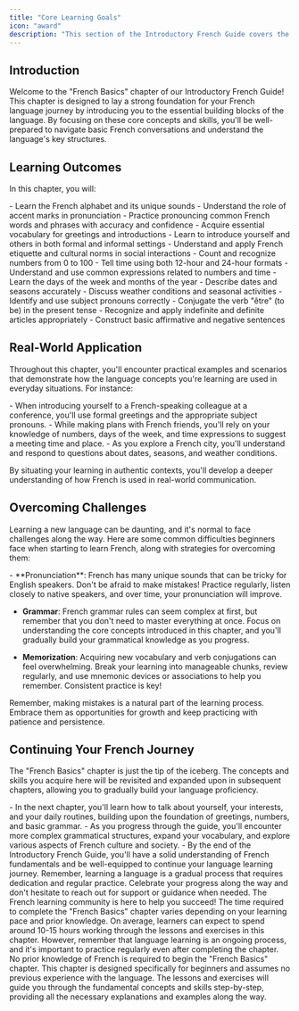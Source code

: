```yaml
---
title: "Core Learning Goals"
icon: "award"
description: "This section of the Introductory French Guide covers the essential grammar concepts, pronunciation, vocabulary, and sentence structures for complete beginners."
---
```


## Introduction

Welcome to the "French Basics" chapter of our Introductory French Guide! This chapter is designed to lay a strong foundation for your French language journey by introducing you to the essential building blocks of the language. By focusing on these core concepts and skills, you'll be well-prepared to navigate basic French conversations and understand the language's key structures.

## Learning Outcomes

In this chapter, you will:

<Card title="Get Started with French Pronunciation" icon="microphone">
- Learn the French alphabet and its unique sounds
- Understand the role of accent marks in pronunciation
- Practice pronouncing common French words and phrases with accuracy and confidence
</Card>

<Card title="Develop Basic Conversation Skills" icon="handshake">
- Acquire essential vocabulary for greetings and introductions
- Learn to introduce yourself and others in both formal and informal settings
- Understand and apply French etiquette and cultural norms in social interactions
</Card>

<Card title="Build Number and Time Skills" icon="clock">
- Count and recognize numbers from 0 to 100
- Tell time using both 12-hour and 24-hour formats
- Understand and use common expressions related to numbers and time
</Card>

<Card title="Navigate Dates and Seasons" icon="calendar-days">
- Learn the days of the week and months of the year
- Describe dates and seasons accurately
- Discuss weather conditions and seasonal activities
</Card>

<Card title="Understand Foundational Grammar" icon="spell-check">
- Identify and use subject pronouns correctly
- Conjugate the verb "être" (to be) in the present tense
- Recognize and apply indefinite and definite articles appropriately
- Construct basic affirmative and negative sentences
</Card>

## Real-World Application

Throughout this chapter, you'll encounter practical examples and scenarios that demonstrate how the language concepts you're learning are used in everyday situations. For instance:

<Tip>
- When introducing yourself to a French-speaking colleague at a conference, you'll use formal greetings and the appropriate subject pronouns.
- While making plans with French friends, you'll rely on your knowledge of numbers, days of the week, and time expressions to suggest a meeting time and place.
- As you explore a French city, you'll understand and respond to questions about dates, seasons, and weather conditions.
</Tip>

By situating your learning in authentic contexts, you'll develop a deeper understanding of how French is used in real-world communication.

## Overcoming Challenges

Learning a new language can be daunting, and it's normal to face challenges along the way. Here are some common difficulties beginners face when starting to learn French, along with strategies for overcoming them:

<Info>
- **Pronunciation**: French has many unique sounds that can be tricky for English speakers. Don't be afraid to make mistakes! Practice regularly, listen closely to native speakers, and over time, your pronunciation will improve.

- **Grammar**: French grammar rules can seem complex at first, but remember that you don't need to master everything at once. Focus on understanding the core concepts introduced in this chapter, and you'll gradually build your grammatical knowledge as you progress.

- **Memorization**: Acquiring new vocabulary and verb conjugations can feel overwhelming. Break your learning into manageable chunks, review regularly, and use mnemonic devices or associations to help you remember. Consistent practice is key!
</Info>

Remember, making mistakes is a natural part of the learning process. Embrace them as opportunities for growth and keep practicing with patience and persistence.

## Continuing Your French Journey

The "French Basics" chapter is just the tip of the iceberg. The concepts and skills you acquire here will be revisited and expanded upon in subsequent chapters, allowing you to gradually build your language proficiency.

<Card title="What's Next?" icon="route">
- In the next chapter, you'll learn how to talk about yourself, your interests, and your daily routines, building upon the foundation of greetings, numbers, and basic grammar.
- As you progress through the guide, you'll encounter more complex grammatical structures, expand your vocabulary, and explore various aspects of French culture and society.
- By the end of the Introductory French Guide, you'll have a solid understanding of French fundamentals and be well-equipped to continue your language learning journey.
</Card>

<Note>
Remember, learning a language is a gradual process that requires dedication and regular practice. Celebrate your progress along the way and don't hesitate to reach out for support or guidance when needed. The French learning community is here to help you succeed!
</Note>

<AccordionGroup title="Frequently Asked Questions">
  <Accordion title="How long will it take me to complete this chapter?">
  The time required to complete the "French Basics" chapter varies depending on your learning pace and prior knowledge. On average, learners can expect to spend around 10-15 hours working through the lessons and exercises in this chapter. However, remember that language learning is an ongoing process, and it's important to practice regularly even after completing the chapter.
  </Accordion>

  <Accordion title="Do I need any prior knowledge of French to start this chapter?">
  No prior knowledge of French is required to begin the "French Basics" chapter. This chapter is designed specifically for beginners and assumes no previous experience with the language. The lessons and exercises will guide you through the fundamental concepts and skills step-by-step, providing all the necessary explanations and examples along the way.
  </Accordion>
</AccordionGroup>